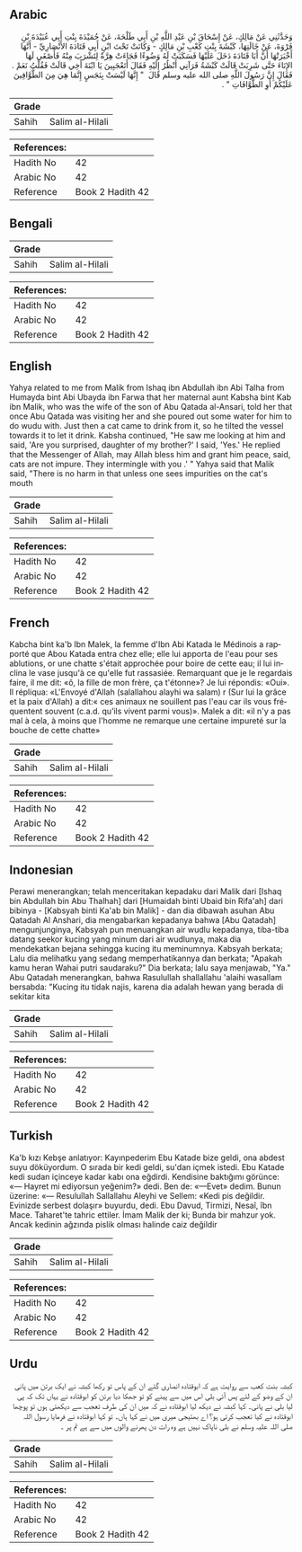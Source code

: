## Arabic


<div dir="rtl" lang="ar" style={{fontSize:'larger',backgroundColor:'#f8f9fa',padding:20}}>
وَحَدَّثَنِي عَنْ مَالِكٍ، عَنْ إِسْحَاقَ بْنِ عَبْدِ اللَّهِ بْنِ أَبِي طَلْحَةَ، عَنْ حُمَيْدَةَ بِنْتِ أَبِي عُبَيْدَةَ بْنِ فَرْوَةَ، عَنْ خَالَتِهَا، كَبْشَةَ بِنْتِ كَعْبِ بْنِ مَالِكٍ - وَكَانَتْ تَحْتَ ابْنِ أَبِي قَتَادَةَ الأَنْصَارِيِّ - أَنَّهَا أَخْبَرَتْهَا أَنَّ أَبَا قَتَادَةَ دَخَلَ عَلَيْهَا فَسَكَبَتْ لَهُ وَضُوءًا فَجَاءَتْ هِرَّةٌ لِتَشْرَبَ مِنْهُ فَأَصْغَى لَهَا الإِنَاءَ حَتَّى شَرِبَتْ قَالَتْ كَبْشَةُ فَرَآنِي أَنْظُرُ إِلَيْهِ فَقَالَ أَتَعْجَبِينَ يَا ابْنَةَ أَخِي قَالَتْ فَقُلْتُ نَعَمْ ‏.‏ فَقَالَ إِنَّ رَسُولَ اللَّهِ صلى الله عليه وسلم قَالَ ‏ "‏ إِنَّهَا لَيْسَتْ بِنَجَسٍ إِنَّمَا هِيَ مِنَ الطَّوَّافِينَ عَلَيْكُمْ أَوِ الطَّوَّافَاتِ ‏"‏ ‏.‏
</div>
<div style={{backgroundColor:'#f8f9fa',padding:20, marginBottom: 10}}><table> <thead> <tr> <th>Grade</th> <th></th> </tr> </thead> <tbody> <tr><td>Sahih</td><td>Salim al-Hilali</td></tr></tbody></table><table> <thead> <tr> <th>References:</th> <th></th> </tr> </thead> <tbody><tr><td>Hadith No</td><td>42</td></tr><tr><td>Arabic No</td><td>42</td></tr><tr><td>Reference</td><td>Book 2 Hadith 42</td></tr></tbody></table></div>

## Bengali


<div dir="ltr" lang="bn" style={{fontSize:'larger',backgroundColor:'#f8f9fa',padding:20}}>

</div>
<div style={{backgroundColor:'#f8f9fa',padding:20, marginBottom: 10}}><table> <thead> <tr> <th>Grade</th> <th></th> </tr> </thead> <tbody> <tr><td>Sahih</td><td>Salim al-Hilali</td></tr></tbody></table><table> <thead> <tr> <th>References:</th> <th></th> </tr> </thead> <tbody><tr><td>Hadith No</td><td>42</td></tr><tr><td>Arabic No</td><td>42</td></tr><tr><td>Reference</td><td>Book 2 Hadith 42</td></tr></tbody></table></div>

## English


<div dir="ltr" lang="en" style={{fontSize:'larger',backgroundColor:'#f8f9fa',padding:20}}>
Yahya related to me from Malik from Ishaq ibn Abdullah ibn Abi Talha from Humayda bint Abi Ubayda ibn Farwa that her maternal aunt Kabsha bint Kab ibn Malik, who was the wife of the son of Abu Qatada al-Ansari, told her that once Abu Qatada was visiting her and she poured out some water for him to do wudu with. Just then a cat came to drink from it, so he tilted the vessel towards it to let it drink. Kabsha continued, "He saw me looking at him and said, 'Are you surprised, daughter of my brother?' I said, 'Yes.' He replied that the Messenger of Allah, may Allah bless him and grant him peace, said, cats are not impure. They intermingle with you .' " Yahya said that Malik said, "There is no harm in that unless one sees impurities on the cat's mouth
</div>
<div style={{backgroundColor:'#f8f9fa',padding:20, marginBottom: 10}}><table> <thead> <tr> <th>Grade</th> <th></th> </tr> </thead> <tbody> <tr><td>Sahih</td><td>Salim al-Hilali</td></tr></tbody></table><table> <thead> <tr> <th>References:</th> <th></th> </tr> </thead> <tbody><tr><td>Hadith No</td><td>42</td></tr><tr><td>Arabic No</td><td>42</td></tr><tr><td>Reference</td><td>Book 2 Hadith 42</td></tr></tbody></table></div>

## French


<div dir="ltr" lang="fr" style={{fontSize:'larger',backgroundColor:'#f8f9fa',padding:20}}>
Kabcha bint ka'b Ibn Malek, la femme d'Ibn Abi Katada le Médinois a rapporté que Abou Katada entra chez elle; elle lui apporta de l'eau pour ses ablutions, or une chatte s'était approchée pour boire de cette eau; il lui inclina le vase jusqu'à ce qu'elle fut rassasiée. Remarquant que je le regardais faire, il me dit: «ô, la fille de mon frère, ça t'étonne»? Je lui répondis: «Oui». Il répliqua: «L'Envoyé d'Allah (salallahou alayhi wa salam) r (Sur lui la grâce et la paix d'Allah) a dit:« ces animaux ne souillent pas l'eau car ils vous fréquentent souvent (c.a.d. qu’ils vivent parmi vous)». Malek a dit: «il n'y a pas mal à cela, à moins que l'homme ne remarque une certaine impureté sur la bouche de cette chatte»
</div>
<div style={{backgroundColor:'#f8f9fa',padding:20, marginBottom: 10}}><table> <thead> <tr> <th>Grade</th> <th></th> </tr> </thead> <tbody> <tr><td>Sahih</td><td>Salim al-Hilali</td></tr></tbody></table><table> <thead> <tr> <th>References:</th> <th></th> </tr> </thead> <tbody><tr><td>Hadith No</td><td>42</td></tr><tr><td>Arabic No</td><td>42</td></tr><tr><td>Reference</td><td>Book 2 Hadith 42</td></tr></tbody></table></div>

## Indonesian


<div dir="ltr" lang="id" style={{fontSize:'larger',backgroundColor:'#f8f9fa',padding:20}}>
Perawi menerangkan; telah menceritakan kepadaku dari Malik dari [Ishaq bin Abdullah bin Abu Thalhah] dari [Humaidah binti Ubaid bin Rifa'ah] dari bibinya - [Kabsyah binti Ka'ab bin Malik] - dan dia dibawah asuhan Abu Qatadah Al Anshari, dia mengabarkan kepadanya bahwa [Abu Qatadah] mengunjunginya, Kabsyah pun menuangkan air wudlu kepadanya, tiba-tiba datang seekor kucing yang minum dari air wudlunya, maka dia mendekatkan bejana sehingga kucing itu meminumnya. Kabsyah berkata; Lalu dia melihatku yang sedang memperhatikannya dan berkata; "Apakah kamu heran Wahai putri saudaraku?" Dia berkata; lalu saya menjawab, "Ya." Abu Qatadah menerangkan, bahwa Rasulullah shallallahu 'alaihi wasallam bersabda: "Kucing itu tidak najis, karena dia adalah hewan yang berada di sekitar kita
</div>
<div style={{backgroundColor:'#f8f9fa',padding:20, marginBottom: 10}}><table> <thead> <tr> <th>Grade</th> <th></th> </tr> </thead> <tbody> <tr><td>Sahih</td><td>Salim al-Hilali</td></tr></tbody></table><table> <thead> <tr> <th>References:</th> <th></th> </tr> </thead> <tbody><tr><td>Hadith No</td><td>42</td></tr><tr><td>Arabic No</td><td>42</td></tr><tr><td>Reference</td><td>Book 2 Hadith 42</td></tr></tbody></table></div>

## Turkish


<div dir="ltr" lang="tr" style={{fontSize:'larger',backgroundColor:'#f8f9fa',padding:20}}>
Ka'b kızı Kebşe anlatıyor: Kayınpederim Ebu Katade bize geldi, ona abdest suyu döküyordum. O sırada bir kedi geldi, su'dan içmek istedi. Ebu Katade kedi sudan içinceye kadar kabı ona eğdirdi. Kendisine baktığımı görünce: «— Hayret mi ediyorsun yeğenim?» dedi. Ben de: «—Evet» dedim. Bunun üzerine: «— Resuluîlah Sallallahu Aleyhi ve Sellem: «Kedi pis değildir. Evinizde serbest dolaşır» buyurdu, dedi. Ebu Davud, Tirmizi, Nesaî, îbn Mace. Taharet'te tahric ettiler. İmam Malik der ki; Bunda bir mahzur yok. Ancak kedinin ağzında pislik olması halinde caiz değildir
</div>
<div style={{backgroundColor:'#f8f9fa',padding:20, marginBottom: 10}}><table> <thead> <tr> <th>Grade</th> <th></th> </tr> </thead> <tbody> <tr><td>Sahih</td><td>Salim al-Hilali</td></tr></tbody></table><table> <thead> <tr> <th>References:</th> <th></th> </tr> </thead> <tbody><tr><td>Hadith No</td><td>42</td></tr><tr><td>Arabic No</td><td>42</td></tr><tr><td>Reference</td><td>Book 2 Hadith 42</td></tr></tbody></table></div>

## Urdu


<div dir="rtl" lang="ur" style={{fontSize:'larger',backgroundColor:'#f8f9fa',padding:20}}>
کبشہ بنت کعب سے روایت ہے کہ ابوقتادہ انصاری گئے ان کے پاس تو رکھا کبشہ نے ایک برتن میں پانی ان کے وضو کے لئے پس آئی بلی اس میں سے پینے کو تو جھکا دیا برتن کو ابوقتادہ نے یہاں تک کہ پی لیا بلی نے پانی۔ کہا کبشہ نے دیکھ لیا ابوقتادہ نے کہ میں ان کی طرف تعجب سے دیکھتی ہوں تو پوچھا ابوقتادہ نے کیا تعجب کرتی ہو؟ اے بھتیجی میری میں نے کہا ہاں۔ تو کہا ابوقتادہ نے فرمایا رسول اللہ صلی اللہ علیہ وسلم نے بلی ناپاک نہیں ہے وہ رات دن پھرنے والوں میں سے ہے تم پر ۔
</div>
<div style={{backgroundColor:'#f8f9fa',padding:20, marginBottom: 10}}><table> <thead> <tr> <th>Grade</th> <th></th> </tr> </thead> <tbody> <tr><td>Sahih</td><td>Salim al-Hilali</td></tr></tbody></table><table> <thead> <tr> <th>References:</th> <th></th> </tr> </thead> <tbody><tr><td>Hadith No</td><td>42</td></tr><tr><td>Arabic No</td><td>42</td></tr><tr><td>Reference</td><td>Book 2 Hadith 42</td></tr></tbody></table></div>